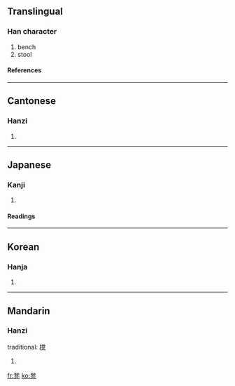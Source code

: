 ==Translingual==
===Han character===
{{Han char|rn=16|rad=几|as=12|sn=14|four=1221<sub>7</sub>|canj=弓廿竹弓 (NTHN)}}
# bench
# stool
====References====
{{Han ref|kx=0134.360|dkj=01797|dj=0300.210|hdz=10278.200|uh=51F3|ud=20979|bh=B9B9|bd=47545}}
----
==Cantonese==
===Hanzi===
{{yue-hanzi|jyut=|y=dang3}}
# {{defn|Cantonese}}
----
==Japanese==
===Kanji===
{{ja-kanji|grade=|rs=几12}}
# {{defn|Japanese}}
====Readings====
{{ja-readings|on=[[とう]] (tō)|kun=[[ひざかけ]]のたぐい (hizakake-no tagui)}}
----
==Korean==
===Hanja===
{{ko-hanja|hangeul=등|rv=deung|mr=tŭng}}
# {{defn|Korean}}
----
==Mandarin==
===Hanzi===
{{cmn-hanzi|pin=[[dèng]] ([[deng4]])|wg=teng<sup>4</sup>}}
traditional: [[櫈]]
# {{defn|Mandarin}}

[[fr:凳]]
[[ko:凳]]